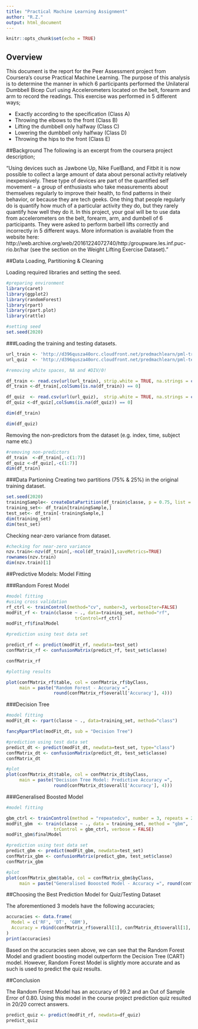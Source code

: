 ---
title: "Practical Machine Learning Assignment"
author: "R.Z."
output: html_document
---

```{r setup, include=FALSE}
knitr::opts_chunk$set(echo = TRUE)
```


## Overview
This document is the report for the Peer Assessment project from Coursera’s course Practical Machine Learning. The purpose of this analysis is to determine the manner in which 6 participants performed the Unilateral Dumbbell Bicep Curl using Accelerometers located on the belt, forearm and arm to record the readings. This exercise was performed in 5 different ways;

* Exactly according to the specification (Class A)
* Throwing the elbows to the front (Class B) 
* Lifting the dumbbell only halfway (Class C)
* Lowering the dumbbell only halfway (Class D)
* Throwing the hips to the front (Class E)



##Background
The following is an excerpt from the coursera project description;

"Using devices such as Jawbone Up, Nike FuelBand, and Fitbit it is now possible to collect a large amount of data about personal activity relatively inexpensively. These type of devices are part of the quantified self movement – a group of enthusiasts who take measurements about themselves regularly to improve their health, to find patterns in their behavior, or because they are tech geeks. One thing that people regularly do is quantify how much of a particular activity they do, but they rarely quantify how well they do it. In this project, your goal will be to use data from accelerometers on the belt, forearm, arm, and dumbell of 6 participants. They were asked to perform barbell lifts correctly and incorrectly in 5 different ways. More information is available from the website here: http://web.archive.org/web/20161224072740/http:/groupware.les.inf.puc-rio.br/har (see the section on the Weight Lifting Exercise Dataset)."



##Data Loading, Partitioning & Cleaning

Loading required libraries and setting the seed.

```{r, message=FALSE, warning=FALSE}
#preparing environment
library(caret)
library(ggplot2)
library(randomForest)
library(rpart)
library(rpart.plot)
library(rattle)

#setting seed
set.seed(2020)
```

###Loading the training and testing datasets.
```{r}

url_train <- 'http://d396qusza40orc.cloudfront.net/predmachlearn/pml-training.csv'
url_quiz  <- 'http://d396qusza40orc.cloudfront.net/predmachlearn/pml-testing.csv'

#removing white spaces, NA and #DIV/0!

df_train <- read.csv(url(url_train), strip.white = TRUE, na.strings = c("NA","", "#DIV/0!"))
df_train <-df_train[,colSums(is.na(df_train)) == 0]

df_quiz  <- read.csv(url(url_quiz),  strip.white = TRUE, na.strings = c("NA","", "#DIV/0!"))
df_quiz <-df_quiz[,colSums(is.na(df_quiz)) == 0]

```

```{r}
dim(df_train)
```

```{r}
dim(df_quiz)
```

Removing the non-predictors from the dataset (e.g. index, time, subject name etc.) 
```{r}
#removing non-predictors
df_train  <-df_train[,-c(1:7)]
df_quiz <-df_quiz[,-c(1:7)]
dim(df_train)
```

###Data Partioning
Creating two partitions (75% & 25%) in the original training dataset.

```{r}
set.seed(2020)
trainingSample<- createDataPartition(df_train$classe, p = 0.75, list = FALSE)
training_set<- df_train[trainingSample,]
test_set<- df_train[-trainingSample,]
dim(training_set)
dim(test_set)
```

Checking near-zero variance from dataset.
```{r}
#checking for near-zero variance
nzv.train<-nzv(df_train[,-ncol(df_train)],saveMetrics=TRUE)
rownames(nzv.train)
dim(nzv.train)[1]
```



##Predictive Models: Model Fitting


###Random Forest Model
```{r}
#model fitting
#using cross validation
rf_ctrl <- trainControl(method="cv", number=3, verboseIter=FALSE)
modFit_rf <- train(classe ~ ., data=training_set, method="rf",
                          trControl=rf_ctrl)
modFit_rf$finalModel

```



```{r}
#prediction using test data set

predict_rf <- predict(modFit_rf, newdata=test_set)
confMatrix_rf <- confusionMatrix(predict_rf, test_set$classe)

confMatrix_rf

#plotting results

plot(confMatrix_rf$table, col = confMatrix_rf$byClass, 
     main = paste("Random Forest - Accuracy =",
                  round(confMatrix_rf$overall['Accuracy'], 4)))

```

###Decision Tree

```{r}

#model fitting
modFit_dt <- rpart(classe ~ ., data=training_set, method="class")

fancyRpartPlot(modFit_dt, sub = "Decision Tree")

#prediction using test data set
predict_dt <- predict(modFit_dt, newdata=test_set, type="class")
confMatrix_dt <- confusionMatrix(predict_dt, test_set$classe)
confMatrix_dt

#plot
plot(confMatrix_dt$table, col = confMatrix_dt$byClass, 
     main = paste("Decision Tree Model: Predictive Accuracy =",
                  round(confMatrix_dt$overall['Accuracy'], 4)))

```


###Generalised Boosted Model
```{r}
#model fitting

gbm_ctrl <- trainControl(method = "repeatedcv", number = 3, repeats = 2)
modFit_gbm  <- train(classe ~ ., data = training_set, method = "gbm",
                  trControl = gbm_ctrl, verbose = FALSE)
modFit_gbm$finalModel

#prediction using test data set
predict_gbm <- predict(modFit_gbm, newdata=test_set)
confMatrix_gbm <- confusionMatrix(predict_gbm, test_set$classe)
confMatrix_gbm

#plot
plot(confMatrix_gbm$table, col = confMatrix_gbm$byClass, 
     main = paste("Generalised Booosted Model - Accuracy =", round(confMatrix_gbm$overall['Accuracy'], 4)))
```



##Choosing the Best Prediction Model for Quiz/Testing Dataset

The aforementioned 3 models have the following accuracies;

```{r}
accuracies <- data.frame(
  Model = c('RF', 'DT', 'GBM'),
  Accuracy = rbind(confMatrix_rf$overall[1], confMatrix_dt$overall[1], confMatrix_gbm$overall[1])
)
print(accuracies)
```

Based on the accuracies seen above, we can see that the Random Forest Model and gradient boosting model outperform the Decision Tree (CART) model. However, Random Forest Model is slightly more accurate and as such is used to predict the quiz results.

##Conclusion

The Random Forest Model has an accuracy of 99.2 and an Out of Sample Error of 0.80. Using this model in the course project prediction quiz resulted in 20/20 correct answers.
```{r}

predict_quiz <- predict(modFit_rf, newdata=df_quiz)
predict_quiz
```

